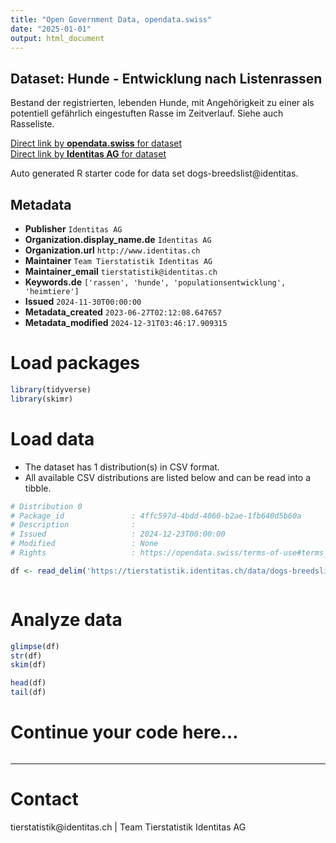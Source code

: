 ```yaml
---
title: "Open Government Data, opendata.swiss"
date: "2025-01-01"
output: html_document
---
```


## Dataset: Hunde - Entwicklung nach Listenrassen

Bestand der registrierten, lebenden Hunde, mit Angehörigkeit zu einer als potentiell gefährlich eingestuften Rasse im Zeitverlauf. Siehe auch Rasseliste.

[Direct link by **opendata.swiss** for dataset](https://opendata.swiss/de/dataset/hunde-entwicklung-nach-listenrassen)<br>
[Direct link by **Identitas AG** for dataset](https://tierstatistik.identitas.ch/)

Auto generated R starter code for data set dogs-breedslist@identitas.

## Metadata

- **Publisher** `Identitas AG`
- **Organization.display_name.de** `Identitas AG`
- **Organization.url** `http://www.identitas.ch`
- **Maintainer** `Team Tierstatistik Identitas AG`
- **Maintainer_email** `tierstatistik@identitas.ch`
- **Keywords.de** `['rassen', 'hunde', 'populationsentwicklung', 'heimtiere']`
- **Issued** `2024-11-30T00:00:00`
- **Metadata_created** `2023-06-27T02:12:08.647657`
- **Metadata_modified** `2024-12-31T03:46:17.909315`


# Load packages

```r

library(tidyverse)
library(skimr)

```

# Load data

-   The dataset has 1 distribution(s) in CSV format.
-   All available CSV distributions are listed below and can be read into a tibble.

```r

# Distribution 0
# Package_id               : 4ffc597d-4bdd-4060-b2ae-1fb640d5b60a
# Description              : 
# Issued                   : 2024-12-23T00:00:00
# Modified                 : None
# Rights                   : https://opendata.swiss/terms-of-use#terms_by

df <- read_delim('https://tierstatistik.identitas.ch/data/dogs-breedslist.csv')



```

# Analyze data

```r

glimpse(df)
str(df)
skim(df)

head(df)
tail(df)

```

# Continue your code here...

```r

```

------------------------------------------------------------------------

# Contact

tierstatistik@identitas.ch | Team Tierstatistik Identitas AG
